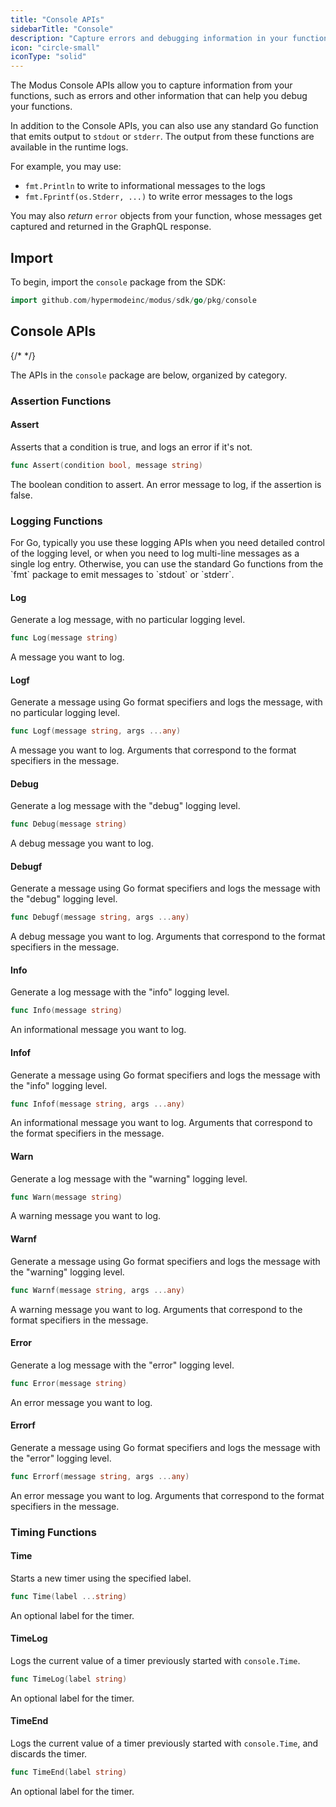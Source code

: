 ```yaml
---
title: "Console APIs"
sidebarTitle: "Console"
description: "Capture errors and debugging information in your functions"
icon: "circle-small"
iconType: "solid"
---
```



<SdkHeader language="Go" feature="Console" />

The Modus Console APIs allow you to capture information from your functions,
such as errors and other information that can help you debug your functions.

<Info>

In addition to the Console APIs, you can also use any standard Go function that
emits output to `stdout` or `stderr`. The output from these functions are
available in the runtime logs.

For example, you may use:

- `fmt.Println` to write to informational messages to the logs
- `fmt.Fprintf(os.Stderr, ...)` to write error messages to the logs

You may also _return_ `error` objects from your function, whose messages get
captured and returned in the GraphQL response.

</Info>

## Import

To begin, import the `console` package from the SDK:

```go
import github.com/hypermodeinc/modus/sdk/go/pkg/console
```

## Console APIs

{/* <!-- vale Google.Headings = NO --> */}

The APIs in the `console` package are below, organized by category.

<SdkTip />

### Assertion Functions

#### Assert

Asserts that a condition is true, and logs an error if it's not.

```go
func Assert(condition bool, message string)
```

<ResponseField name="condition" type="bool" required>
  The boolean condition to assert.
</ResponseField>

<ResponseField name="message" type="string" required>
  An error message to log, if the assertion is false.
</ResponseField>

### Logging Functions

<Tip>
  For Go, typically you use these logging APIs when you need detailed control of
  the logging level, or when you need to log multi-line messages as a single log
  entry. Otherwise, you can use the standard Go functions from the `fmt` package
  to emit messages to `stdout` or `stderr`.
</Tip>

#### Log

Generate a log message, with no particular logging level.

```go
func Log(message string)
```

<ResponseField name="message" type="string" required>
  A message you want to log.
</ResponseField>

#### Logf

Generate a message using Go format specifiers and logs the message, with no
particular logging level.

```go
func Logf(message string, args ...any)
```

<ResponseField name="message" type="string" required>
  A message you want to log.
</ResponseField>

<ResponseField name="args" type="...any">
  Arguments that correspond to the format specifiers in the message.
</ResponseField>

#### Debug

Generate a log message with the "debug" logging level.

```go
func Debug(message string)
```

<ResponseField name="message" type="string" required>
  A debug message you want to log.
</ResponseField>

#### Debugf

Generate a message using Go format specifiers and logs the message with the
"debug" logging level.

```go
func Debugf(message string, args ...any)
```

<ResponseField name="message" type="string" required>
  A debug message you want to log.
</ResponseField>

<ResponseField name="args" type="...any">
  Arguments that correspond to the format specifiers in the message.
</ResponseField>

#### Info

Generate a log message with the "info" logging level.

```go
func Info(message string)
```

<ResponseField name="message" type="string" required>
  An informational message you want to log.
</ResponseField>

#### Infof

Generate a message using Go format specifiers and logs the message with the
"info" logging level.

```go
func Infof(message string, args ...any)
```

<ResponseField name="message" type="string" required>
  An informational message you want to log.
</ResponseField>

<ResponseField name="args" type="...any">
  Arguments that correspond to the format specifiers in the message.
</ResponseField>

#### Warn

Generate a log message with the "warning" logging level.

```go
func Warn(message string)
```

<ResponseField name="message" type="string" required>
  A warning message you want to log.
</ResponseField>

#### Warnf

Generate a message using Go format specifiers and logs the message with the
"warning" logging level.

```go
func Warnf(message string, args ...any)
```

<ResponseField name="message" type="string" required>
  A warning message you want to log.
</ResponseField>

<ResponseField name="args" type="...any">
  Arguments that correspond to the format specifiers in the message.
</ResponseField>

#### Error

Generate a log message with the "error" logging level.

```go
func Error(message string)
```

<ResponseField name="message" type="string" required>
  An error message you want to log.
</ResponseField>

#### Errorf

Generate a message using Go format specifiers and logs the message with the
"error" logging level.

```go
func Errorf(message string, args ...any)
```

<ResponseField name="message" type="string" required>
  An error message you want to log.
</ResponseField>

<ResponseField name="args" type="...any">
  Arguments that correspond to the format specifiers in the message.
</ResponseField>

### Timing Functions

#### Time

Starts a new timer using the specified label.

```go
func Time(label ...string)
```

<ResponseField name="label" type="string">
  An optional label for the timer.
</ResponseField>

#### TimeLog

Logs the current value of a timer previously started with `console.Time`.

```go
func TimeLog(label string)
```

<ResponseField name="label" type="string">
  An optional label for the timer.
</ResponseField>

#### TimeEnd

Logs the current value of a timer previously started with `console.Time`, and
discards the timer.

```go
func TimeEnd(label string)
```

<ResponseField name="label" type="string">
  An optional label for the timer.
</ResponseField>
